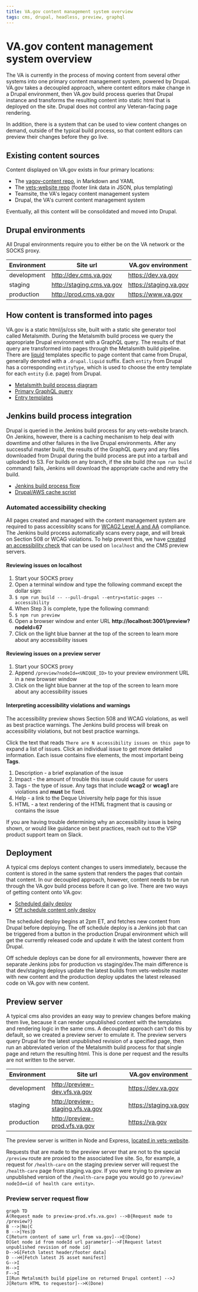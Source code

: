 ```yaml
---
title: VA.gov content management system overview
tags: cms, drupal, headless, preview, graphql
---
```


# VA.gov content management system overview

The VA is currently in the process of moving content from several other systems into one primary content management system, powered by Drupal. VA.gov takes a decoupled approach, where content editors make change in a Drupal environment, then VA.gov build process queries that Drupal instance and transforms the resulting content into static html that is deployed on the site. Drupal does not control any Veteran-facing page rendering.

In addition, there is a system that can be used to view content changes on demand, outside of the typical build process, so that content editors can preview their changes before they go live.

## Existing content sources

Content displayed on VA.gov exists in four primary locations:

- The [vagov-content repo](https://github.com/department-of-veterans-affairs/vagov-content), in Markdown and YAML
- The [vets-website repo](https://github.com/department-of-veterans-affairs/vets-website) (footer link data in JSON, plus templating)
- Teamsite, the VA's legacy content management system
- Drupal, the VA's current content management system

Eventually, all this content will be consolidated and moved into Drupal.

## Drupal environments

All Drupal environments require you to either be on the VA network or the SOCKS proxy.

| Environment | Site url                  | VA.gov environment     |
| ----------- | ------------------------- | ---------------------- |
| development | http://dev.cms.va.gov     | https://dev.va.gov     |
| staging     | http://staging.cms.va.gov | https://staging.va.gov |
| production  | http://prod.cms.va.gov    | https://www.va.gov     |

## How content is transformed into pages

VA.gov is a static html/js/css site, built with a static site generator tool called Metalsmith. During the Metalsmith build process we query the appropriate Drupal environment with a GraphQL query. The results of that query are transformed into pages through the Metalsmith build pipeline. There are [liquid](https://shopify.github.io/liquid/) templates specific to page content that came from Drupal, generally denoted with a `.drupal.liquid` suffix. Each `entity` from Drupal has a corresponding `entityType`, which is used to choose the entry template for each `entity` (i.e. page) from Drupal.

- [Metalsmith build process diagram](/platform/architecture/static-site)
- [Primary GraphQL query](https://github.com/department-of-veterans-affairs/vets-website/blob/master/src/site/stages/build/drupal/graphql/GetAllPages.graphql.js)
- [Entry templates](https://github.com/department-of-veterans-affairs/vets-website/tree/master/src/site/layouts)

## Jenkins build process integration

Drupal is queried in the Jenkins build process for any vets-website branch. On Jenkins, however, there is a caching mechanism to help deal with downtime and other failures in the live Drupal environments. After any successful master build, the results of the GraphQL query and any files downloaded from Drupal during the build process are put into a tarball and uploaded to S3. For builds on any branch, if the site build (the `npm run build` command) fails, Jenkins will download the appropriate cache and retry the build.

- [Jenkins build process flow](/platform/architecture/build-deploy-flows#standard-masterpr-build)
- [Drupal/AWS cache script](https://github.com/department-of-veterans-affairs/vets-website/tree/master/script/drupal-aws-cache.js)

### Automated accessibility checking

All pages created and managed with the content management system are required to pass accessiblity scans for [WCAG2 Level A and AA](https://www.w3.org/TR/WCAG20/) compliance. The Jenkins build process automatically scans every page, and will break on Section 508 or WCAG violations. To help prevent this, we have [created an accessibility check](https://github.com/department-of-veterans-affairs/vets-website/pull/10836) that can be used on `localhost` and the CMS preview servers.

#### Reviewing issues on localhost

1. Start your SOCKS proxy
2. Open a terminal window and type the following command except the dollar sign:
3. `$ npm run build -- --pull-drupal --entry=static-pages --accessibility`
4. When Step 3 is complete, type the following command:
5. `$ npm run preview`
6. Open a browser window and enter URL **http://localhost:3001/preview?nodeId=67**
7. Click on the light blue banner at the top of the screen to learn more about any accessibility issues

#### Reviewing issues on a preview server

1. Start your SOCKS proxy
2. Append `/preview?nodeId=<UNIQUE_ID>` to your preview environment URL in a new browser window
3. Click on the light blue banner at the top of the screen to learn more about any accessibility issues

#### Interpreting accessibility violations and warnings

The accessibility preview shows Section 508 and WCAG violations, as well as best practice warnings. The Jenkins build process will break on accessibility violations, but not best practice warnings.

Click the text that reads `There are N accessibility issues on this page` to expand a list of issues. Click an individual issue to get more detailed information. Each issue contains five elements, the most important being **Tags**.

1. Description - a brief explanation of the issue
2. Impact - the amount of trouble this issue could cause for users
3. Tags - the type of issue. Any tags that include **wcag2** or **wcag1** are violations and **must** be fixed.
4. Help - a link to the Deque University help page for this issue
5. HTML - a text rendering of the HTML fragment that is causing or contains the issue

If you are having trouble determining why an accessibility issue is being shown, or would like guidance on best practices, reach out to the VSP product support team on Slack.

## Deployment

A typical cms deploys content changes to users immediately, because the content is stored in the same system that renders the pages that contain that content. In our decoupled approach, however, content needs to be run through the VA.gov build process before it can go live. There are two ways of getting content onto VA.gov:

- [Scheduled daily deploy](/platform/architecture/build-deploy-flows#daily-deploy)
- [Off schedule content only deploy](/platform/architecture/build-deploy-flows#content-only-deploy)

The scheduled deploy begins at 2pm ET, and fetches new content from Drupal before deploying. The off schedule deploy is a Jenkins job that can be triggered from a button in the production Drupal environment which will get the currently released code and update it with the latest content from Drupal.

Off schedule deploys can be done for all environments, however there are separate Jenkins jobs for production vs staging/dev.The main difference is that dev/staging deploys update the latest builds from vets-website master with new content and the production deploy updates the latest released code on VA.gov with new content.

## Preview server

A typical cms also provides an easy way to preview changes before making them live, because it can render unpublished content with the templates and rendering logic in the same cms. A decoupled approach can't do this by default, so we created a preview server to emulate it. The preview servers query Drupal for the latest unpublished revision of a specified page, then run an abbreviated verion of the Metalsmith build process for that single page and return the resulting html. This is done per request and the results are not written to the server.

| Environment | Site url                          | VA.gov environment     |
| ----------- | --------------------------------- | ---------------------- |
| development | http://preview-dev.vfs.va.gov     | https://dev.va.gov     |
| staging     | http://preview-staging.vfs.va.gov | https://staging.va.gov |
| production  | http://preview-prod.vfs.va.gov    | https://va.gov         |

The preview server is written in Node and Express, [located in vets-website](https://github.com/department-of-veterans-affairs/vets-website/blob/master/script/preview.js).

Requests that are made to the preview server that are not to the special `/preview` route are proxied to the associated live site. So, for example, a request for `/health-care` on the staging preview server will request the `/health-care` page from staging.va.gov. If you were trying to preview an unpublished version of the `/health-care` page you would go to `/preview?nodeId=<id of health care entity>`.

### Preview server request flow

```mermaid
graph TD
A(Request made to preview-prod.vfs.va.gov) -->B{Request made to /preview?}
B -->|No|C
B -->|Yes|D
C[Return content of same url from va.gov]-->E(Done)
D[Get node id from nodeId url parameter]-->F[Request latest unpublished revision of node id]
D-->G[Fetch latest header/footer data]
D -->H[Fetch latest JS asset manifest]
G-->I
H-->I
F-->I
I[Run Metalsmith build pipeline on returned Drupal content] -->J
J[Return HTML to requestor]-->K(Done)
```
